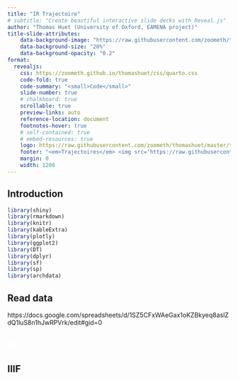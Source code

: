```yaml
---
title: "IR Trajectoire"
# subtitle: "Create beautiful interactive slide decks with Reveal.js"
author: "Thomas Huet (University of Oxford, EAMENA project)"
title-slide-attributes:
    data-background-image: "https://raw.githubusercontent.com/zoometh/thomashuet/master/teach/stats/images/stat-fa-camel-2.png"
    data-background-size: "20%"
    data-background-opacity: "0.2"
format:
  revealjs: 
    css: https://zoometh.github.io/thomashuet/css/quarto.css
    code-fold: true
    code-summary: "<small>Code</small>"
    slide-number: true
    # chalkboard: true
    scrollable: true
    preview-links: auto
    reference-location: document
    footnotes-hover: true
    # self-contained: true
    # embed-resources: true
    logo: https://raw.githubusercontent.com/zoometh/thomashuet/master/teach/stats/images/inst-uni-oxford_.png
    footer: "<em>Trajectoires</em> <img src='https://raw.githubusercontent.com/zoometh/thomashuet/master/img/inst-asm-cnrs.png' style='height: 35px;vertical-align: middle;'> Université Paul-Valéry, Feb 2023 - Thomas Huet"
    margin: 0
    width: 1200
---
```


 



## Introduction

```r
library(shiny)
library(rmarkdown)
library(knitr)
library(kableExtra)
library(plotly)
library(ggplot2)
library(DT)
library(dplyr)
library(sf)
library(sp)
library(archdata)
```

## Read data


https://docs.google.com/spreadsheets/d/1SZ5CFxWAeGax1oKZBkyeq8aslZdQ1luS8n1hJwRPVrk/edit#gid=0


## <font color="#ffffff"> 3D </font> {background-iframe="https://zoometh.github.io/reveal.js/projects/caa_3dlithic#/17" background-interactive="true"}

## IIIF


